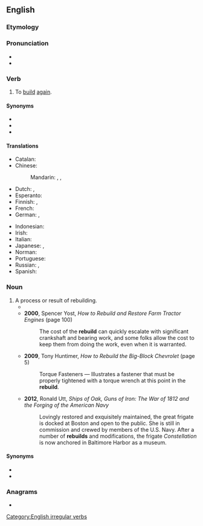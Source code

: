 ==English==

===Etymology===
{{prefix|en|re|build}}

===Pronunciation===
* {{IPA|/ˈɹiːbɪld/|lang=en}}
* {{rhymes|ɪld|lang=en}}

===Verb===
{{en-verb|rebuilds|rebuilding|rebuilt|rebuilt}}

# To [[build]] [[again]].

====Synonyms====
* {{l|en|reassemble}}
* {{l|en|reconstruct}}
* {{l|en|remanufacture}}

====Translations====
{{trans-top|to build again}}
* Catalan: {{t+|ca|reconstruir}}
* Chinese:
*: Mandarin: {{t+|cmn|重建|tr=chóngjiàn|sc=Hani}}, {{t+|cmn|再建|tr=zàijiàn|sc=Hani}}, {{t+|cmn|改筑|tr=gǎizhú|sc=Hani}}
* Dutch: {{t+|nl|heropbouwen}}, {{t|nl|wederopbouwen}}
* Esperanto: {{t|eo|rekonstrui}}
* Finnish: {{t+|fi|jälleenrakentaa}}, {{t|fi|[[rakentaa]] [[uudelleen]]}}
* French: {{t+|fr|reconstruire}}
* German: {{t|de|wiederaufbauen}}, {{t+|de|umbauen}}
{{trans-mid}}
* Indonesian: {{t|id|bangun ulang|alt=membangun ulang}}
* Irish: {{t|ga|atóg}}
* Italian: {{t+|it|ricostruire}}
* Japanese: {{t|ja|建て直す|tr=[[たてなおす]], tatenaosu|sc=Jpan}}, {{t|ja|再建|tr=さいけんする, saiken suru|alt=再建する|sc=Jpan}}
* Norman: {{t|nrf|r'bâti}} {{qualifier|Jersey}}
* Portuguese: {{t+|pt|reconstruir}}
* Russian: {{t+|ru|перестра́ивать|impf}}, {{t+|ru|перестро́ить|pf}}
* Spanish: {{t+|es|reconstruir}}
{{trans-bottom}}

===Noun===
{{en-noun}}

# A process or result of rebuilding.
#* {{quote-book|title=Sierra Sue II: The Story of a P-51 Mustang| page=138| url=https://books.google.com/books?id=BZ3b9o0BIPcC&pg=PA138&dq=%22a%7Cthe+completed%7Cfinished+rebuild%7Crebuilds%22&hl=en&sa=X&ved=0ahUKEwio4dOKtfncAhUc8YMKHc1OBxUQ6AEIKTAA#v=onepage&q=%22a%7Cthe%20completed%7Cfinished%20rebuild%7Crebuilds%22&f=false| author=John Christgau| year=2000| passage=Doc's spirits lifted at the suggestion that Cochrane was already thinking about painting the finished '''rebuild'''.}}
#* '''2000''', Spencer Yost, ''How to Rebuild and Restore Farm Tractor Engines'' (page 100)
#*: The cost of the '''rebuild''' can quickly escalate with significant crankshaft and bearing work, and some folks allow the cost to keep them from doing the work, even when it is warranted.
#* '''2009''', Tony Huntimer, ''How to Rebuild the Big-Block Chevrolet'' (page 5)
#*: Torque Fasteners — Illustrates a fastener that must be properly tightened with a torque wrench at this point in the '''rebuild'''.
#* '''2012''', Ronald Utt, ''Ships of Oak, Guns of Iron: The War of 1812 and the Forging of the American Navy''
#*: Lovingly restored and exquisitely maintained, the great frigate is docked at Boston and open to the public. She is still in commission and crewed by members of the U.S. Navy. After a number of '''rebuilds''' and modifications, the frigate ''Constellation'' is now anchored in Baltimore Harbor as a museum.

====Synonyms====
* {{l|en|reassembly}}
* {{l|en|reconstruction}}

===Anagrams===
* {{anagrams|en|builder}}

[[Category:English irregular verbs]]